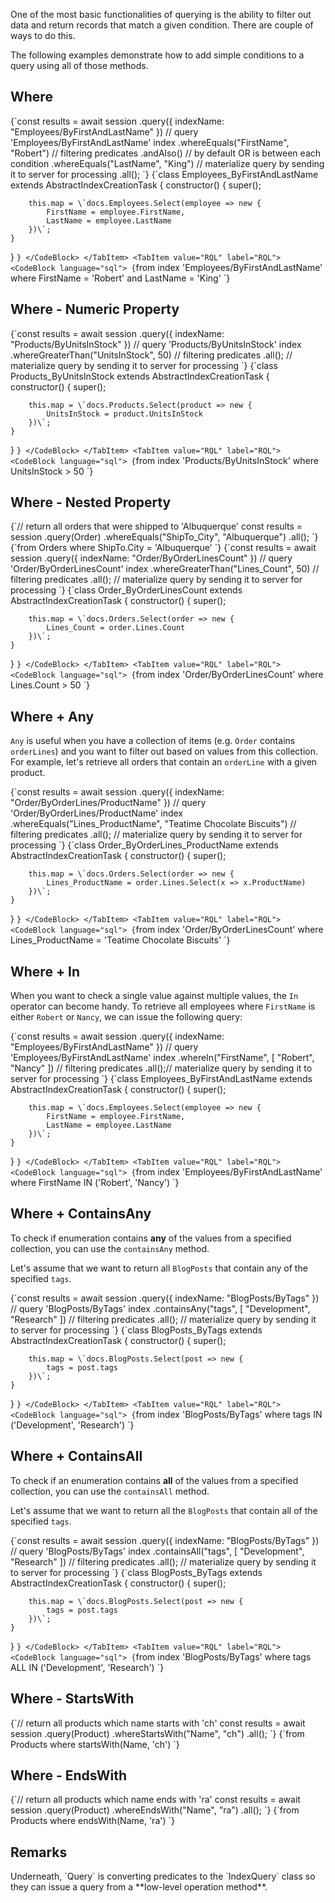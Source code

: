 
One of the most basic functionalities of querying is the ability to filter out data and return records that match a given condition. There are couple of ways to do this. 

The following examples demonstrate how to add simple conditions to a query using all of those methods.

## Where

<Tabs groupId='languageSyntax'>
<TabItem value="Query" label="Query">
<CodeBlock language="js">
{`const results = await session
    .query({ indexName: "Employees/ByFirstAndLastName" }) // query 'Employees/ByFirstAndLastName' index
    .whereEquals("FirstName", "Robert") // filtering predicates
    .andAlso()   // by default OR is between each condition
    .whereEquals("LastName", "King") // materialize query by sending it to server for processing
    .all();
`}
</CodeBlock>
</TabItem>
<TabItem value="Index" label="Index">
<CodeBlock language="js">
{`class Employees_ByFirstAndLastName extends AbstractIndexCreationTask {
    constructor() {
        super();

        this.map = \`docs.Employees.Select(employee => new {    
            FirstName = employee.FirstName,   
            LastName = employee.LastName
        })\`;
    }
}
`}
</CodeBlock>
</TabItem>
<TabItem value="RQL" label="RQL">
<CodeBlock language="sql">
{`from index 'Employees/ByFirstAndLastName'
where FirstName = 'Robert' and LastName = 'King'
`}
</CodeBlock>
</TabItem>
</Tabs>

## Where - Numeric Property

<Tabs groupId='languageSyntax'>
<TabItem value="Query" label="Query">
<CodeBlock language="js">
{`const results = await session
    .query({ indexName: "Products/ByUnitsInStock" }) // query 'Products/ByUnitsInStock' index
    .whereGreaterThan("UnitsInStock", 50) // filtering predicates
    .all(); // materialize query by sending it to server for processing
`}
</CodeBlock>
</TabItem>
<TabItem value="Index" label="Index">
<CodeBlock language="js">
{`class Products_ByUnitsInStock extends AbstractIndexCreationTask {
    constructor() {
        super();

        this.map = \`docs.Products.Select(product => new {        
            UnitsInStock = product.UnitsInStock    
        })\`;
    }
}
`}
</CodeBlock>
</TabItem>
<TabItem value="RQL" label="RQL">
<CodeBlock language="sql">
{`from index 'Products/ByUnitsInStock'
where UnitsInStock > 50
`}
</CodeBlock>
</TabItem>
</Tabs>

## Where - Nested Property

<Tabs groupId='languageSyntax'>
<TabItem value="Query" label="Query">
<CodeBlock language="js">
{`// return all orders that were shipped to 'Albuquerque'
const results = session
    .query(Order)
    .whereEquals("ShipTo_City", "Albuquerque")
    .all();
`}
</CodeBlock>
</TabItem>
<TabItem value="RQL" label="RQL">
<CodeBlock language="sql">
{`from Orders
where ShipTo.City = 'Albuquerque'
`}
</CodeBlock>
</TabItem>
</Tabs>

<Tabs groupId='languageSyntax'>
<TabItem value="Query" label="Query">
<CodeBlock language="js">
{`const results = await session
    .query({ indexName: "Order/ByOrderLinesCount" }) // query 'Order/ByOrderLinesCount' index
    .whereGreaterThan("Lines_Count", 50) // filtering predicates
    .all();   // materialize query by sending it to server for processing
`}
</CodeBlock>
</TabItem>
<TabItem value="Index" label="Index">
<CodeBlock language="js">
{`class Order_ByOrderLinesCount extends AbstractIndexCreationTask {
    constructor() {
        super();

        this.map = \`docs.Orders.Select(order => new {    
            Lines_Count = order.Lines.Count
        })\`; 
    }
}
`}
</CodeBlock>
</TabItem>
<TabItem value="RQL" label="RQL">
<CodeBlock language="sql">
{`from index 'Order/ByOrderLinesCount'
where Lines.Count > 50
`}
</CodeBlock>
</TabItem>
</Tabs>

## Where + Any

`Any` is useful when you have a collection of items (e.g. `Order` contains `orderLines`) and you want to filter out based on values from this collection. For example, let's retrieve all orders that contain an `orderLine` with a given product.

<Tabs groupId='languageSyntax'>
<TabItem value="Query" label="Query">
<CodeBlock language="js">
{`const results = await session
    .query({ indexName: "Order/ByOrderLines/ProductName" }) // query 'Order/ByOrderLines/ProductName' index
    .whereEquals("Lines_ProductName", "Teatime Chocolate Biscuits") // filtering predicates
    .all(); // materialize query by sending it to server for processing
`}
</CodeBlock>
</TabItem>
<TabItem value="Index" label="Index">
<CodeBlock language="js">
{`class Order_ByOrderLines_ProductName extends AbstractIndexCreationTask {
    constructor() {
        super();

        this.map = \`docs.Orders.Select(order => new {    
            Lines_ProductName = order.Lines.Select(x => x.ProductName)
        })\`; 
    }
}
`}
</CodeBlock>
</TabItem>
<TabItem value="RQL" label="RQL">
<CodeBlock language="sql">
{`from index 'Order/ByOrderLinesCount'
where Lines_ProductName = 'Teatime Chocolate Biscuits'
`}
</CodeBlock>
</TabItem>
</Tabs>

## Where + In

When you want to check a single value against multiple values, the `In` operator can become handy. To retrieve all employees where `FirstName` is either `Robert` or `Nancy`, we can issue the following query:

<Tabs groupId='languageSyntax'>
<TabItem value="Query" label="Query">
<CodeBlock language="js">
{`const results = await session
    .query({ indexName: "Employees/ByFirstAndLastName" }) // query 'Employees/ByFirstAndLastName' index
    .whereIn("FirstName", [ "Robert", "Nancy" ]) // filtering predicates
    .all();// materialize query by sending it to server for processing
`}
</CodeBlock>
</TabItem>
<TabItem value="Index" label="Index">
<CodeBlock language="js">
{`class Employees_ByFirstAndLastName extends AbstractIndexCreationTask {
    constructor() {
        super();

        this.map = \`docs.Employees.Select(employee => new {    
            FirstName = employee.FirstName,   
            LastName = employee.LastName
        })\`;
    }
}
`}
</CodeBlock>
</TabItem>
<TabItem value="RQL" label="RQL">
<CodeBlock language="sql">
{`from index 'Employees/ByFirstAndLastName'
where FirstName IN ('Robert', 'Nancy')
`}
</CodeBlock>
</TabItem>
</Tabs>

## Where + ContainsAny

To check if enumeration contains **any** of the values from a specified collection, you can use the `containsAny` method.

Let's assume that we want to return all `BlogPosts` that contain any of the specified `tags`.

<Tabs groupId='languageSyntax'>
<TabItem value="Query" label="Query">
<CodeBlock language="js">
{`const results = await session
    .query({ indexName: "BlogPosts/ByTags" })  // query 'BlogPosts/ByTags' index
    .containsAny("tags", [ "Development", "Research" ]) // filtering predicates
    .all(); // materialize query by sending it to server for processing
`}
</CodeBlock>
</TabItem>
<TabItem value="Index" label="Index">
<CodeBlock language="js">
{`class BlogPosts_ByTags extends AbstractIndexCreationTask {
    constructor() {
        super();

        this.map = \`docs.BlogPosts.Select(post => new {    
            tags = post.tags
        })\`;
    }
}
`}
</CodeBlock>
</TabItem>
<TabItem value="RQL" label="RQL">
<CodeBlock language="sql">
{`from index 'BlogPosts/ByTags'
where tags IN ('Development', 'Research')
`}
</CodeBlock>
</TabItem>
</Tabs>

## Where + ContainsAll

To check if an enumeration contains **all** of the values from a specified collection, you can use the `containsAll` method.

Let's assume that we want to return all the `BlogPosts` that contain all of the specified `tags`.

<Tabs groupId='languageSyntax'>
<TabItem value="Query" label="Query">
<CodeBlock language="js">
{`const results = await session
    .query({ indexName: "BlogPosts/ByTags" }) // query 'BlogPosts/ByTags' index
    .containsAll("tags", [ "Development", "Research" ]) // filtering predicates
    .all(); // materialize query by sending it to server for processing
`}
</CodeBlock>
</TabItem>
<TabItem value="Index" label="Index">
<CodeBlock language="js">
{`class BlogPosts_ByTags extends AbstractIndexCreationTask {
    constructor() {
        super();

        this.map = \`docs.BlogPosts.Select(post => new {    
            tags = post.tags
        })\`;
    }
}
`}
</CodeBlock>
</TabItem>
<TabItem value="RQL" label="RQL">
<CodeBlock language="sql">
{`from index 'BlogPosts/ByTags'
where tags ALL IN ('Development', 'Research')
`}
</CodeBlock>
</TabItem>
</Tabs>

## Where - StartsWith

<Tabs groupId='languageSyntax'>
<TabItem value="Query" label="Query">
<CodeBlock language="js">
{`// return all products which name starts with 'ch'
const results = await session
    .query(Product)
    .whereStartsWith("Name", "ch")
    .all();
`}
</CodeBlock>
</TabItem>
<TabItem value="RQL" label="RQL">
<CodeBlock language="sql">
{`from Products 
where startsWith(Name, 'ch')
`}
</CodeBlock>
</TabItem>
</Tabs>

## Where - EndsWith

<Tabs groupId='languageSyntax'>
<TabItem value="Query" label="Query">
<CodeBlock language="js">
{`// return all products which name ends with 'ra'
const results = await session
    .query(Product)
    .whereEndsWith("Name", "ra")
    .all();
`}
</CodeBlock>
</TabItem>
<TabItem value="RQL" label="RQL">
<CodeBlock language="sql">
{`from Products 
where endsWith(Name, 'ra')
`}
</CodeBlock>
</TabItem>
</Tabs>

## Remarks

<Admonition type="info" title="">
Underneath, `Query` is converting predicates to the `IndexQuery` class so they can issue a query from a **low-level operation method**.
</Admonition>


